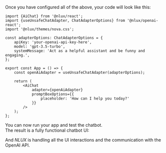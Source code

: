 Once you have configured all of the above, your code will look like this:

```tsx
import {AiChat} from '@nlux/react';
import {useUnsafeChatAdapter, ChatAdapterOptions} from '@nlux/openai-react';
import '@nlux/themes/nova.css';

const adapterOptions: ChatAdapterOptions = {
    apiKey: 'your-openai-api-key-here',
    model: 'gpt-3.5-turbo',
    systemMessage: 'Act as a helpful assistant and be funny and engaging.',
};

export const App = () => {
    const openAiAdapter = useUnsafeChatAdapter(adapterOptions);

    return (
        <AiChat
            adapter={openAiAdapter}
            promptBoxOptions={{
                placeholder: 'How can I help you today?'
            }}
        />
    );
};
```

You can now run your app and test the chatbot.<br />
The result is a fully functional chatbot UI:

<div
    style={{
        display: "inline-block",
        border: "1px solid #ddd",
        borderRadius: "4px",
        overflow: "hidden",
        width: "400px",
        height: "387px",
        backgroundImage: 'url("/learn/get-started-guides/open-ai-chatbot-demo.gif")',
        backgroundSize: "cover",
    }}
    alt="AiChat demo"
></div>

And _NLUX_ is handling all the UI interactions and the communication with the OpenAI API.
